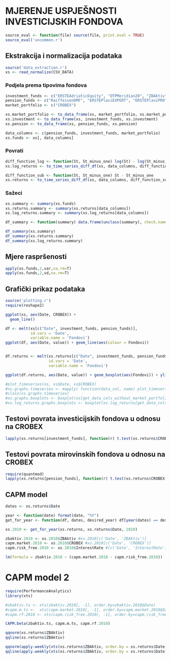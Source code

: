 # MJERENJE USPJEŠNOSTI INVESTICIJSKIH FONDOVA

```r
source_eval <- function(file) source(file, print.eval = TRUE)
source_eval('uncommon.r')
```


## Ekstrakcija i normalizacija podataka

```r
source('data_extraction.r')
xs <- read_normalize(CSV_DATA)
```

### Podjela prema tipovima fondova
```r
investment_funds <- c("ERSTEAdriaticEquity", "OTPMeridian20", "ZBAktiv")
pension_funds <- c("RaiffeisenDMF", "ERSTEPlaviEXPERT", "ERSTEPlaviPROTECT")
market_portfolio <- c("CROBEX")

xs.market_portfolio <- to_data_frame(xs, market_portfolio, xs.market_portfolio)
xs.investment <- to_data_frame(xs, investment_funds, xs.investment)
xs.pension <- to_data_frame(xs, pension_funds, xs.pension)

data_columns <- c(pension_funds, investment_funds, market_portfolio)
xs.funds <- xs[, data_columns]
```

### Povrati
```r
diff_function_log <- function(St, St_minus_one) log(St) - log(St_minus_one)
xs.log_returns <- to_time_series_diff_df(xs, data_columns, diff_function_log)

diff_function_sub <- function(St, St_minus_one) St - St_minus_one
xs.returns <- to_time_series_diff_df(xs, data_columns, diff_function_sub)
```

### Sažeci
```r
xs.summary <- summary(xs.funds)
xs.returns.summary <- summary(xs.returns[data_columns])
xs.log_returns.summary <- summary(xs.log_returns[data_columns])

df_summary <- function(summary) data.frame(unclass(summary), check.names = FALSE, stringsAsFactors = FALSE)

df_summary(xs.summary)
df_summary(xs.returns.summary)
df_summary(xs.log_returns.summary)
```
## Mjere raspršenosti
```r

apply(xs.funds,2,var,na.rm=T) 
apply(xs.funds,2,sd,na.rm=T) 

```

## Grafički prikaz podataka
```r
source('plotting.r')
require(reshape2)

ggplot(xs, aes(Date, CROBEX)) + 
  geom_line()

df <- melt(xs[c("Date", investment_funds, pension_funds)], 
           id.vars = 'Date', 
           variable.name = 'Fondovi')
ggplot(df, aes(Date, value)) + geom_line(aes(colour = Fondovi))


df.returns <- melt(xs.returns[c("Date", investment_funds, pension_funds)], 
                   id.vars = 'Date', 
                   variable.name = 'Fondovi')
```

```r
ggplot(df.returns, aes(Date, value)) + geom_boxplot(aes(Fondovi)) + ylim(c(-10, 10))

#plot_timeseries(xs, xs$Date, xs$CROBEX)
#xs.graphs.timeseries <- mapply( function(data_col, name) plot_timeseries(xs, xs$Date, data_col, name), xs.funds, colnames(xs.funds) )
#class(xs.graphs.timeseries)
#xs.graphs.boxplots <- boxplot(xs[get_data_cols_without_market_portfolio(xs)])
#xs.log_returns.graphs.boxplots <- boxplot(xs.log_returns[get_data_cols_without_market_portfolio(xs.log_returns)], ylim = c(-0.1, 0.1) )
```

## Testovi povrata investicijskih fondova u odnosu na CROBEX
```r
lapply(xs.returns[investment_funds], function(r) t.test(xs.returns$CROBEX, r))
```

## Testovi povrata mirovinskih fondova u odnosu na CROBEX
```r
require(quantmod)
lapply(xs.returns[pension_funds], function(r) t.test(xs.returns$CROBEX, r))
```


## CAPM model

```r
dates <- xs.returns$Date

year <- function(date) format(date, "%Y")
get_for_year <- function(df, dates, desired_year) df[year(dates) == desired_year, ]

xs.2010 <- get_for_year(xs.returns, xs.returns$Date, 2010)

zbaktiv.2010 <- xs.2010$ZBAktiv #xs.2010[c('Date', 'ZBAktiv')]
capm.market.2010 <- xs.2010$CROBEX #xs.2010[c('Date', 'CROBEX')]
capm.risk_free.2010 <- xs.2010$InterestRate #[c('Date', 'InterestRate')]

lm(formula = zbaktiv.2010 ~ (capm.market.2010 - capm.risk_free.2010))
```

# CAPM model 2
```r
require(PerformanceAnalytics)
library(xts)

#zbaktiv.ts <- xts(zbaktiv.2010[, -1], order.by=zbaktiv.2010$Date)
#capm.m.ts <-  xts(capm.market.2010[, -1], order.by=capm.market.2010$Date)
#capm.rf.2010 <- xts(capm.risk_free.2010[, -1], order.by=capm.risk_free.2010$Date) 

CAPM.beta(zbaktiv.ts, capm.m.ts, capm.rf.2010)

qqnorm(xs.returns$ZBAktiv)
qqline(xs.returns$ZBAktiv)

qqnorm(apply.weekly(xts(xs.returns$ZBAktiv, order.by = xs.returns$Date), mean))
qqline(apply.weekly(xts(xs.returns$ZBAktiv, order.by = xs.returns$Date), mean))

```
















